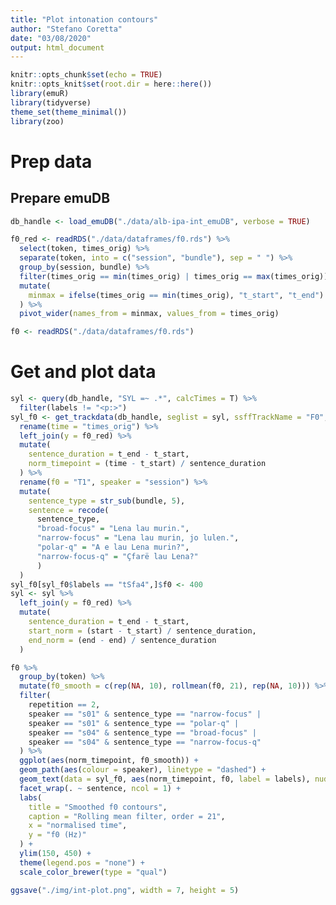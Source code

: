 ```yaml
---
title: "Plot intonation contours"
author: "Stefano Coretta"
date: "03/08/2020"
output: html_document
---
```


```r
knitr::opts_chunk$set(echo = TRUE)
knitr::opts_knit$set(root.dir = here::here())
library(emuR)
library(tidyverse)
theme_set(theme_minimal())
library(zoo)
```

# Prep data

## Prepare emuDB

```r
db_handle <- load_emuDB("./data/alb-ipa-int_emuDB", verbose = TRUE)
```

```r
f0_red <- readRDS("./data/dataframes/f0.rds") %>%
  select(token, times_orig) %>%
  separate(token, into = c("session", "bundle"), sep = " ") %>%
  group_by(session, bundle) %>%
  filter(times_orig == min(times_orig) | times_orig == max(times_orig)) %>%
  mutate(
    minmax = ifelse(times_orig == min(times_orig), "t_start", "t_end")
  ) %>%
  pivot_wider(names_from = minmax, values_from = times_orig)

f0 <- readRDS("./data/dataframes/f0.rds")
```


# Get and plot data

```r
syl <- query(db_handle, "SYL =~ .*", calcTimes = T) %>%
  filter(labels != "<p:>")
syl_f0 <- get_trackdata(db_handle, seglist = syl, ssffTrackName = "F0", cut = 0.5) %>%
  rename(time = "times_orig") %>%
  left_join(y = f0_red) %>%
  mutate(
    sentence_duration = t_end - t_start,
    norm_timepoint = (time - t_start) / sentence_duration
  ) %>%
  rename(f0 = "T1", speaker = "session") %>%
  mutate(
    sentence_type = str_sub(bundle, 5),
    sentence = recode(
      sentence_type,
      "broad-focus" = "Lena lau murin.",
      "narrow-focus" = "Lena lau murin, jo lulen.",
      "polar-q" = "A e lau Lena murin?",
      "narrow-focus-q" = "Çfarë lau Lena?"
      )
  )
syl_f0[syl_f0$labels == "tSfa4",]$f0 <- 400
syl <- syl %>%
  left_join(y = f0_red) %>%
  mutate(
    sentence_duration = t_end - t_start,
    start_norm = (start - t_start) / sentence_duration,
    end_norm = (end - end) / sentence_duration
  )
```

```r
f0 %>%
  group_by(token) %>%
  mutate(f0_smooth = c(rep(NA, 10), rollmean(f0, 21), rep(NA, 10))) %>%
  filter(
    repetition == 2,
    speaker == "s01" & sentence_type == "narrow-focus" |
    speaker == "s01" & sentence_type == "polar-q" |
    speaker == "s04" & sentence_type == "broad-focus" |
    speaker == "s04" & sentence_type == "narrow-focus-q"
  ) %>%
  ggplot(aes(norm_timepoint, f0_smooth)) +
  geom_path(aes(colour = speaker), linetype = "dashed") +
  geom_text(data = syl_f0, aes(norm_timepoint, f0, label = labels), nudge_y = 20, size = 4) +
  facet_wrap(. ~ sentence, ncol = 1) +
  labs(
    title = "Smoothed f0 contours",
    caption = "Rolling mean filter, order = 21",
    x = "normalised time",
    y = "f0 (Hz)"
  ) +
  ylim(150, 450) +
  theme(legend.pos = "none") +
  scale_color_brewer(type = "qual")

ggsave("./img/int-plot.png", width = 7, height = 5)
```

